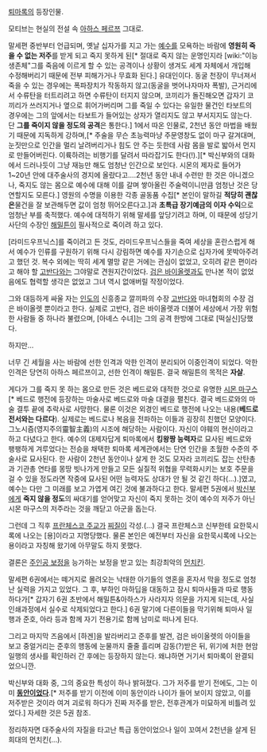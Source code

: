 [[퇴마록]]의 등장인물. 

모티브는 현실의 전설 속 [[아하스 페르쯔]] 그대로.

말세편 중반부터 언급되며, 옛날 십자가를 지고 가는 [[예수]]를 모욕하는 바람에 '''영원히 죽을 수 없는 저주'''를 받게 되고 죽지 못하게 된[* 절대로 죽지 않는 운명인지라 [wiki:"이능생존체"그를 죽음에 이르게 할 수 있는 공격이나 상황이 생겨도 세계 자체에서 개입해 수정해버리기 때문에 전부 피해가거나 무효화 된다.] 유대인이다. 동굴 천장이 무너져서 죽을 수 있는 경우에는 폭파장치가 작동하지 않고(동굴을 벗어나자마자 폭발), 근거리에서 수류탄을 터트리려고 하면 수류탄이 터지지 않으며, 코끼리가 돌진해오면 갑자기 코끼리가 쓰러지거나 옆으로 휘어가버리며 그를 죽일 수 있다는 유일한 물건인 타보트의 경우에는 그의 앞에서는 타보트가 들어있는 상자가 열리지도 않고 부서지지도 않는다. 단 '''그를 죽이지 않을 정도의 공격'''은 통한다.] 1에서 따온 인물로, 2천년 동안 마법을 배웠기 때문에 지독하게 강하며,[* 주술을 무슨 초능력마냥 주문영창도 없이 마구 갈겨대며, 눈짓만으로 인간을 멀리 날려버리거나 힘도 안 주는 듯한데 사람 몸을 발로 밟아서 먼지로 만들어버린다. 이륙하려는 비행기를 달려서 따라잡기도 한다(!).][* 박신부와의 대화에서 드러나듯이 그냥 재능만 해도 엄청난 인간으로 보인다. 시몬의 제자로 들어가 1~20년 안에 대주술사의 경지에 올랐다고....2천년 동안 내내 수련만 한 것은 아니겠으나, 죽지도 않는 몸으로 예수에 대해 이를 갈며 쌓아올린 주술력이니만큼 엄청난 것은 당연할지도 모른다.] 영원의 수명을 이용한 각종 골동품 수집[* 본인이 말하길 '''적당히 괜찮은'''물건을 잘 보관해두면 값이 엄청 뛰어오른다고.]과 '''초특급 장기예금의 이자 수익'''으로 엄청난 부를 축적했다. 예수에 대적하기 위해 말세를 앞당기려고 하며, 이 때문에 성당기사단의 수장인 [[해밀튼]]이 필사적으로 죽이려 하고 있다.

[라미드우프닉스]를 죽이려고 든 것도, 라미드우프닉스들을 죽여 세상을 혼란스럽게 해서 예수가 인류를 구원하기 위해 다시 강림하면 예수를 자기손으로 십자가에 못박아주려고 했던 것. 복수 외에는 딱히 세계 멸망 같은 거에는 관심이 없었고, 오히려 같은 편이라고 해야 할 [[고반다]]와는 그야말로 견원지간이었다. [[검은 바이올렛]]과도 만나본 적이 없었음에도 협력할 생각은 없었고 그녀 역시 없애버릴 작정이었다.

그와 대등하게 싸울 자는 [[인도]]의 신흥종교 깔끼파의 수장 [[고반다]]와 마녀협회의 수장 검은 바이올렛 뿐이라고 한다. 실제로 고반다, 검은 바이올렛과 더불어 세상에서 가장 위험한 사람들 중 하나라 불렸으며, [아녜스 수녀]는 그의 공격 한방에 그대로 [떡실신]당했다.

하지만…

너무 긴 세월을 사는 바람에 선한 인격과 악한 인격이 분리되어 이중인격이 되었다. 악한 인격은 당연히 아하스 페르쯔이고, 선한 인격이 해밀튼. 결국 해밀튼의 목적은 '''자살'''.

게다가 그를 죽지 못 하는 몸으로 만든 것은 베드로와 대적한 것으로 유명한 [[시몬 마구스]][* 베드로 행전에 등장하는 마술사로 베드로와 마술 대결을 펼친다. 결국 베드로와의 마술 결투 끝에 추락사로 사망한다. 물론 이것은 외경인 베드로 행전에 나오는 내용('''베드로 전서와는 다르다'''). 실제로는 베드로나 복음을 전파하는 이들과 굉장히 친했던 모양이다. 그노시즘(영지주의靈智主義)의 시조에 해당하는 사람이다. 자신이 야훼의 현신이라고 하고 다녔다고 한다. 예수의 대제자답게 퇴마록에서 '''킹왕짱 능력자'''로 묘사된 베드로와 팽팽하게 겨루었다는 전승을 채택한 퇴마록 세계관에서는 단연 인간을 초월한 수준의 주술사로 묘사된다. 한 사람이 2천년 동안이나 살게 한 것도 모자라 코끼리도 잡는 산탄총과 기관총 연타를 몽땅 빗나가게 만들고 모든 실질적 위협을 무력화시키는 보호 주문을 걸 수 있을 정도라면 작중에 묘사된 어떤 능력자도 상대가 안 될 것 같긴 하다(...).]였고, 예수는 다만 그 미래를 보고 가엽게 여긴 것에 불과하다고 한다. 말세편 5권에서 [[박신부]]에게 '''죽지 않을 정도'''의 싸대기를 얻어맞고 자신이 죽지 못하는 것이 예수의 저주가 아닌 시몬 마구스의 저주라는 것을 깨닫고 아군을 돕는다.

그런데 그 직후 [[프란체스코 주교]]가 [[찌질이]] 각성.(…) 결국 프란체스코 신부한테 요한묵시록에 나오는 [용]이라고 지명당했다. 물론 본인은 예전부터 자신을 요한묵시록에 나오는 용이라고 자칭해 왔기에 아무말도 하지 못했다.

결론은 [[주인공 보정]]을 능가하는 보정을 받고 있는 최강최악의 [[먼치킨]].

말세편 6권에서는 떼거지로 몰려오는 낙태한 아기들의 영혼을 혼자서 막을 정도로 엄청난 실력을 가지고 있었다. 그 후, 부하인 마하딥을 대동하고 잠시 퇴마사들과 따로 행동하다가[* 갑자기 6권 초반에서 해밀튼&아하스가 사라지자 의문을 가지게 되는데, 사실 인쇄과정에서 실수로 삭제되었다고 한다.] 6권 말기에 다른이들을 막기위해 퇴마사 일행과  준호, 아라 등과 함께 자기 전용기로 함께 남미로 떠나게 된다.

그리고 마지막 즈음에서 [하겐]을 발라버리고 준후를 발견, 검은 바이올렛의 아이들을 보고 중얼거리는 준후의 행동에 눈물까지 줄줄 흘리며 감동(?)받은 뒤, 위기에 처한 현암 일행의 생사를 확인하러 간 후에는 등장하지 않는다. 왜냐하면 거기서 퇴마록이 완결되었으니깐.

박신부와 대화 중, 그의 중요한 특성이 하나 밝혀졌다. 그가 저주를 받기 전에도, 그는 이미 '''[[동안]]이었다'''.[* 저주를 받기 이전에 이미 동안이라 나이가 들어 보이지 않았고, 이를 저주받은 것이라 여겨 괴로워 하다가 진짜 저주를 받은, 전후관계가 미묘하게 비틀려 있었다.] 자세한 것은 5권 참조.

정리하자면 대주술사의 자질을 타고난 특급 동안이었으나 일이 꼬여서 2천년을 살게 된 희대의 먼치킨(...).
